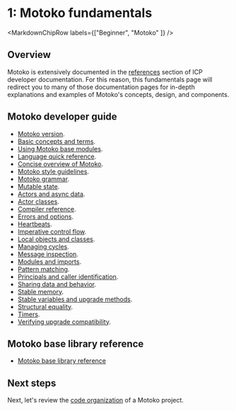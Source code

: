 
# 1: Motoko fundamentals

<MarkdownChipRow labels={["Beginner", "Motoko" ]} />

## Overview

Motoko is extensively documented in the [references](../../../motoko/main/basic-concepts) section of ICP developer documentation. For this reason, this fundamentals page will redirect you to many of those documentation pages for in-depth explanations and examples of Motoko's concepts, design, and components.

## Motoko developer guide
- [Motoko version](../../../motoko/version).
- [Basic concepts and terms](../../../motoko/main/basic-concepts).
- [Using Motoko base modules](../../../motoko/main/base-intro).
- [Language quick reference](../../../motoko/main/language-manual).
- [Concise overview of Motoko](../../../motoko/main/overview).
- [Motoko style guidelines](../../../motoko/main/style).
- [Motoko grammar](../../../motoko/main/motoko-grammar).
- [Mutable state](../../../motoko/main/mutable-state).
- [Actors and async data](../../../motoko/main/actors-async).
- [Actor classes](../../../motoko/main/actor-classes).
- [Compiler reference](../../../motoko/main/compiler-ref).
- [Errors and options](../../../motoko/main/errors).
- [Heartbeats](../../../motoko/main/heartbeats).
- [Imperative control flow](../../../motoko/main/control-flow).
- [Local objects and classes](../../../motoko/main/local-objects-classes).
- [Managing cycles](../../../motoko/main/cycles).
- [Message inspection](../../../motoko/main/message-inspection).
- [Modules and imports](../../../motoko/main/modules-and-imports).
- [Pattern matching](../../../motoko/main/pattern-matching).
- [Principals and caller identification](../../../motoko/main/caller-id).
- [Sharing data and behavior](../../../motoko/main/sharing).
- [Stable memory](../../../motoko/main/stablememory).
- [Stable variables and upgrade methods](../../../motoko/main/upgrades).
- [Structural equality](../../../motoko/main/structural-equality).
- [Timers](../../../motoko/main/timers).
- [Verifying upgrade compatibility](../../../motoko/main/compatibility).


## Motoko base library reference
- [Motoko base library reference](../../../motoko/main/base/)

## Next steps

Next, let's review the [code organization](./explore-templates.mdx) of a Motoko project.
